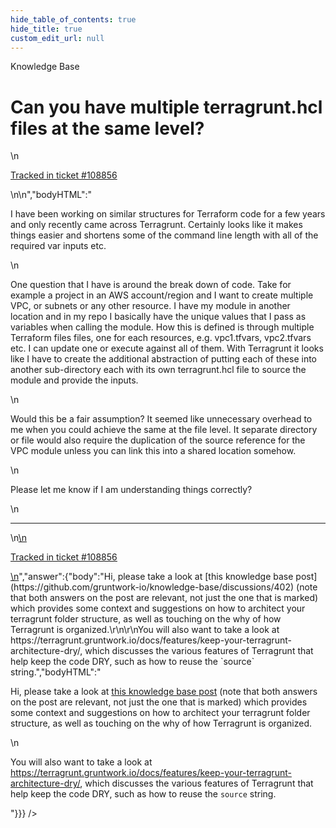 ```yaml
---
hide_table_of_contents: true
hide_title: true
custom_edit_url: null
---
```



<CenterLayout>
<span className="searchCategory">Knowledge Base</span>
<h1>Can you have multiple terragrunt.hcl files at the same level?</h1>
<GitHub discussion={{"id":"D_kwDOF8slf84AP9A6","number":488,"author":{"login":"jamesosbourn"},"title":"Can you have multiple terragrunt.hcl files at the same level?","body":"\nI have been working on similar structures for Terraform code for a few years and only recently came across Terragrunt.  Certainly looks like it makes things easier and shortens some of the command line length with all of the required var inputs etc.\r\n\r\nOne question that I have is around the break down of code. Take for example a project in an AWS account/region and I want to create multiple VPC, or subnets or any other resource.  I have my module in another location and in my repo I basically have the unique values that I pass as variables when calling the module.  How this is defined is through multiple Terraform files files, one for each resources, e.g. vpc1.tfvars, vpc2.tfvars etc. I can update one or execute against all of them.  With Terragrunt it looks like I have to create the additional abstraction of putting each of these into another sub-directory each with its own terragrunt.hcl file to source the module and provide the inputs.\r\n\r\nWould this be a fair assumption?  It seemed like unnecessary overhead to me when you could achieve the same at the file level.  It separate directory or file would also require the duplication of the source reference for the VPC module unless you can link this into a shared location somehow.\r\n\r\nPlease let me know if I am understanding things correctly?\n\n---\n\n<ins datetime=\"2022-06-29T15:36:53Z\">\n  <p><a href=\"https://support.gruntwork.io/hc/requests/108856\">Tracked in ticket #108856</a></p>\n</ins>\n","bodyHTML":"<p dir=\"auto\">I have been working on similar structures for Terraform code for a few years and only recently came across Terragrunt.  Certainly looks like it makes things easier and shortens some of the command line length with all of the required var inputs etc.</p>\n<p dir=\"auto\">One question that I have is around the break down of code. Take for example a project in an AWS account/region and I want to create multiple VPC, or subnets or any other resource.  I have my module in another location and in my repo I basically have the unique values that I pass as variables when calling the module.  How this is defined is through multiple Terraform files files, one for each resources, e.g. vpc1.tfvars, vpc2.tfvars etc. I can update one or execute against all of them.  With Terragrunt it looks like I have to create the additional abstraction of putting each of these into another sub-directory each with its own terragrunt.hcl file to source the module and provide the inputs.</p>\n<p dir=\"auto\">Would this be a fair assumption?  It seemed like unnecessary overhead to me when you could achieve the same at the file level.  It separate directory or file would also require the duplication of the source reference for the VPC module unless you can link this into a shared location somehow.</p>\n<p dir=\"auto\">Please let me know if I am understanding things correctly?</p>\n<hr>\n<ins datetime=\"2022-06-29T15:36:53Z\">\n  <p dir=\"auto\"><a href=\"https://support.gruntwork.io/hc/requests/108856\" rel=\"nofollow\">Tracked in ticket #108856</a></p>\n</ins>","answer":{"body":"Hi, please take a look at [this knowledge base post](https://github.com/gruntwork-io/knowledge-base/discussions/402) (note that both answers on the post are relevant, not just the one that is marked) which provides some context and suggestions on how to architect your terragrunt folder structure, as well as touching on the why of how Terragrunt is organized.\r\n\r\nYou will also want to take a look at https://terragrunt.gruntwork.io/docs/features/keep-your-terragrunt-architecture-dry/, which discusses the various features of Terragrunt that help keep the code DRY, such as how to reuse the `source` string.","bodyHTML":"<p dir=\"auto\">Hi, please take a look at <a href=\"https://github.com/gruntwork-io/knowledge-base/discussions/402\" data-hovercard-type=\"discussion\" data-hovercard-url=\"/gruntwork-io/knowledge-base/discussions/402/hovercard\">this knowledge base post</a> (note that both answers on the post are relevant, not just the one that is marked) which provides some context and suggestions on how to architect your terragrunt folder structure, as well as touching on the why of how Terragrunt is organized.</p>\n<p dir=\"auto\">You will also want to take a look at <a href=\"https://terragrunt.gruntwork.io/docs/features/keep-your-terragrunt-architecture-dry/\" rel=\"nofollow\">https://terragrunt.gruntwork.io/docs/features/keep-your-terragrunt-architecture-dry/</a>, which discusses the various features of Terragrunt that help keep the code DRY, such as how to reuse the <code class=\"notranslate\">source</code> string.</p>"}}} />

</CenterLayout>
  

<!-- ##DOCS-SOURCER-START
{
  "sourcePlugin": "github-discussions",
  "hash": "d6c7cd8555bcb70984a627d0e4121929"
}
##DOCS-SOURCER-END -->
